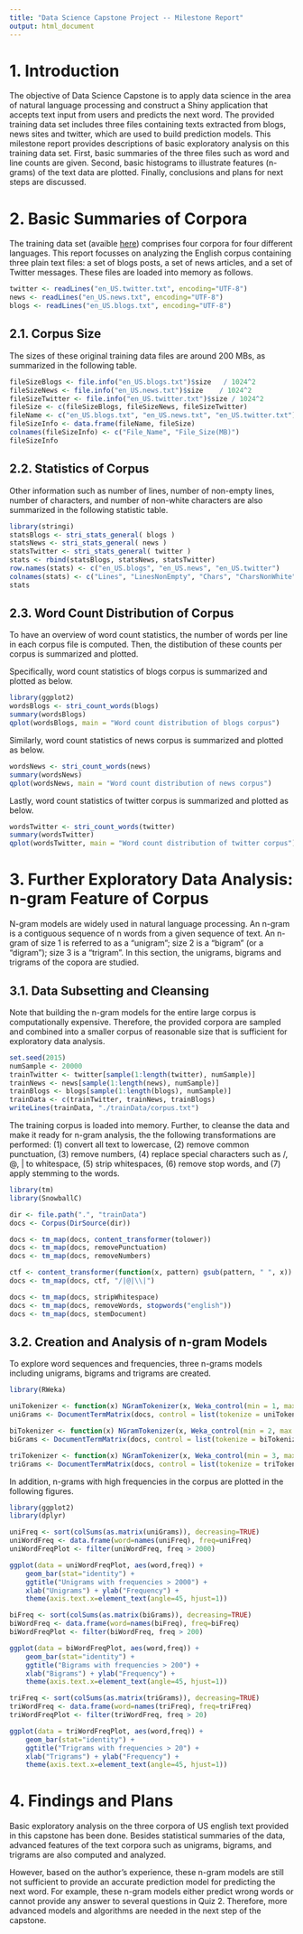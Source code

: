 ```yaml
---
title: "Data Science Capstone Project -- Milestone Report"
output: html_document
---
```


# 1. Introduction
 
The objective of Data Science Capstone is to apply data science in the area of natural language processing and construct a Shiny application that accepts text input from users and predicts the next word. The provided training data set includes three files containing texts extracted from blogs, news sites and twitter, which are used to build prediction models. This milestone report provides descriptions of basic exploratory analysis on this training data set. First, basic summaries of the three files such as word and line counts are given. Second, basic histograms to illustrate features (n-grams) of the text data are plotted. Finally, conclusions and plans for next steps are discussed.


# 2. Basic Summaries of Corpora

The training data set (avaible [here](https://d396qusza40orc.cloudfront.net/dsscapstone/dataset/Coursera-SwiftKey.zip)) comprises four corpora for four different languages. This report focusses on analyzing the English corpus containing three plain text files: a set of blogs posts, a set of news articles, and a set of Twitter messages. These files are loaded into memory as follows.

```r
twitter <- readLines("en_US.twitter.txt", encoding="UTF-8")
news <- readLines("en_US.news.txt", encoding="UTF-8")
blogs <- readLines("en_US.blogs.txt", encoding="UTF-8")
```

## 2.1. Corpus Size

The sizes of these original training data files are around 200 MBs, as summarized in the following table.

```r
fileSizeBlogs <- file.info("en_US.blogs.txt")$size   / 1024^2
fileSizeNews <- file.info("en_US.news.txt")$size    / 1024^2
fileSizeTwitter <- file.info("en_US.twitter.txt")$size / 1024^2
fileSize <- c(fileSizeBlogs, fileSizeNews, fileSizeTwitter)
fileName <- c("en_US.blogs.txt", "en_US.news.txt", "en_US.twitter.txt")
fileSizeInfo <- data.frame(fileName, fileSize)
colnames(fileSizeInfo) <- c("File_Name", "File_Size(MB)")
fileSizeInfo
```

## 2.2. Statistics of Corpus

Other information such as number of lines, number of non-empty lines, number of characters, and number of non-white characters are also summarized in the following statistic table. 

```r
library(stringi)
statsBlogs <- stri_stats_general( blogs )
statsNews <- stri_stats_general( news )
statsTwitter <- stri_stats_general( twitter )
stats <- rbind(statsBlogs, statsNews, statsTwitter)
row.names(stats) <- c("en_US.blogs", "en_US.news", "en_US.twitter")
colnames(stats) <- c("Lines", "LinesNonEmpty", "Chars", "CharsNonWhite")
stats
```

## 2.3. Word Count Distribution of Corpus

To have an overview of word count statistics, the number of words per line in each corpus file is computed. Then, the distibution of these counts per corpus is summarized and plotted. 

Specifically, word count statistics of blogs corpus is summarized and plotted as below.
```r
library(ggplot2)
wordsBlogs <- stri_count_words(blogs)
summary(wordsBlogs)
qplot(wordsBlogs, main = "Word count distribution of blogs corpus")
```

Similarly, word count statistics of news corpus is summarized and plotted as below.

```r
wordsNews <- stri_count_words(news)
summary(wordsNews)
qplot(wordsNews, main = "Word count distribution of news corpus")
```

Lastly, word count statistics of twitter corpus is summarized and plotted as below.

```r
wordsTwitter <- stri_count_words(twitter)
summary(wordsTwitter)
qplot(wordsTwitter, main = "Word count distribution of twitter corpus")
```


# 3. Further Exploratory Data Analysis: n-gram Feature of Corpus

N-gram models are widely used in natural language processing. An n-gram is a contiguous sequence of n words from a given sequence of text. An n-gram of size 1 is referred to as a "unigram"; size 2 is a "bigram" (or a "digram"); size 3 is a "trigram". In this section, the unigrams, bigrams and trigrams of the copora are studied. 

## 3.1. Data Subsetting and Cleansing

Note that building the n-gram models for the entire large corpus is computationally expensive. Therefore, the provided corpora are sampled and combined into a smaller corpus of reasonable size that is sufficient for exploratory data analysis.

```r
set.seed(2015)
numSample <- 20000
trainTwitter <- twitter[sample(1:length(twitter), numSample)]
trainNews <- news[sample(1:length(news), numSample)]
trainBlogs <- blogs[sample(1:length(blogs), numSample)]
trainData <- c(trainTwitter, trainNews, trainBlogs)
writeLines(trainData, "./trainData/corpus.txt")
```


The training corpus is loaded into memory. Further, to cleanse the data and make it ready for n-gram analysis, the the following transformations are performed: (1) convert all text to lowercase, (2) remove common punctuation, (3) remove numbers, (4) replace special characters such as /, @, | to whitespace, (5) strip whitespaces, (6) remove stop words, and (7) apply stemming to the words.

```r
library(tm)
library(SnowballC)

dir <- file.path(".", "trainData")
docs <- Corpus(DirSource(dir))

docs <- tm_map(docs, content_transformer(tolower))
docs <- tm_map(docs, removePunctuation)
docs <- tm_map(docs, removeNumbers)

ctf <- content_transformer(function(x, pattern) gsub(pattern, " ", x))
docs <- tm_map(docs, ctf, "/|@|\\|")

docs <- tm_map(docs, stripWhitespace)
docs <- tm_map(docs, removeWords, stopwords("english"))
docs <- tm_map(docs, stemDocument)
```

## 3.2. Creation and Analysis of n-gram Models

To explore word sequences and frequencies, three n-grams models including unigrams, bigrams and trigrams are created.

```r
library(RWeka)

uniTokenizer <- function(x) NGramTokenizer(x, Weka_control(min = 1, max = 1))
uniGrams <- DocumentTermMatrix(docs, control = list(tokenize = uniTokenizer))

biTokenizer <- function(x) NGramTokenizer(x, Weka_control(min = 2, max = 2))
biGrams <- DocumentTermMatrix(docs, control = list(tokenize = biTokenizer))

triTokenizer <- function(x) NGramTokenizer(x, Weka_control(min = 3, max = 3))
triGrams <- DocumentTermMatrix(docs, control = list(tokenize = triTokenizer))
```

In addition, n-grams with high frequencies in the corpus are plotted in the following figures.

```r
library(ggplot2)
library(dplyr)

uniFreq <- sort(colSums(as.matrix(uniGrams)), decreasing=TRUE)
uniWordFreq <- data.frame(word=names(uniFreq), freq=uniFreq)
uniWordFreqPlot <- filter(uniWordFreq, freq > 2000)

ggplot(data = uniWordFreqPlot, aes(word,freq)) +
    geom_bar(stat="identity") +
    ggtitle("Unigrams with frequencies > 2000") +
    xlab("Unigrams") + ylab("Frequency") +
    theme(axis.text.x=element_text(angle=45, hjust=1))
```

```r
biFreq <- sort(colSums(as.matrix(biGrams)), decreasing=TRUE)
biWordFreq <- data.frame(word=names(biFreq), freq=biFreq)
biWordFreqPlot <- filter(biWordFreq, freq > 200)

ggplot(data = biWordFreqPlot, aes(word,freq)) +
    geom_bar(stat="identity") +
    ggtitle("Bigrams with frequencies > 200") +
    xlab("Bigrams") + ylab("Frequency") +
    theme(axis.text.x=element_text(angle=45, hjust=1))

```

```r
triFreq <- sort(colSums(as.matrix(triGrams)), decreasing=TRUE)
triWordFreq <- data.frame(word=names(triFreq), freq=triFreq)
triWordFreqPlot <- filter(triWordFreq, freq > 20) 

ggplot(data = triWordFreqPlot, aes(word,freq)) +
    geom_bar(stat="identity") +
    ggtitle("Trigrams with frequencies > 20") +
    xlab("Trigrams") + ylab("Frequency") +
    theme(axis.text.x=element_text(angle=45, hjust=1))
```

# 4. Findings and Plans

Basic exploratory analysis on the three corpora of US english text provided in this capstone has been done. Besides statistical summaries of the data, advanced features of the text corpora such as unigrams, bigrams, and trigrams are also computed and analyzed. 

However, based on the author's experience, these n-gram models are still not sufficient to provide an accurate prediction model for predicting the next word. For example, these n-gram models either predict wrong words or cannot provide any answer to several questions in Quiz 2. Therefore, more advanced models and algorithms are needed in the next step of the capstone.